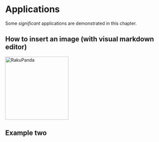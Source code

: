 # Applications

Some *significant* applications are demonstrated in this chapter.

## How to insert an image (with visual markdown editor)

[![RakuPanda](images/RakuPanda.png "Panda avatar"){width="200"}](https://marcelorosales.github.io/Research_Notebook/r-methods-and-how-tos.html#how-to-discharge-git-commits-to-avoid-conflicts-special-circumstances.)

## Example two

